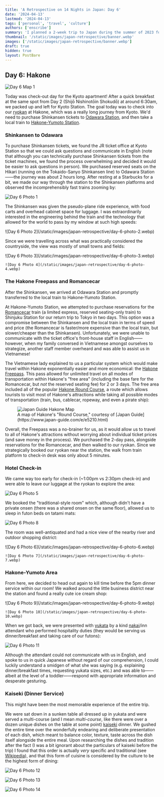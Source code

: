 ```yaml
---
title: 'A Retrospective on 14 Nights in Japan: Day 6'
date: '2024-04-13'
lastmod: '2024-04-13'
tags: ['personal', 'travel', 'culture']
authors: ['enscribe']
summary: 'I planned a 2-week trip to Japan during the summer of 2023 for my family. Here are some of the highlights, blunders, experiences gathered throughout the process.'
thumbnail: '/static/images/japan-retrospective/banner.webp'
images: ['/static/images/japan-retrospective/banner.webp']
draft: true
hidden: true
layout: PostBare
---
```


<div className="tocr not-prose">
    <TOCInline
        toc={[
            { value: 'Intro', url: '/blog/japan-retrospective#intro', depth: 1 },
            {
                value: 'Fundamentals',
                url: '/blog/japan-retrospective#fundamentals',
                depth: 1,
            },
            {
                value: 'The Itinerary',
                url: '/blog/japan-retrospective#the-itinerary',
                depth: 1,
            },
            {
                value: 'Daily Log',
                url: '/blog/japan-retrospective#daily-log',
                depth: 1,
            },
            {
                value: 'Day 0: Arrival at KIX',
                url: '/blog/japan-retrospective/day-0',
                depth: 2,
            },
            {
                value: 'Day 1: Osaka Day Trip',
                url: '/blog/japan-retrospective/day-1',
                depth: 2,
            },
            {
                value: 'Day 2: Nara Day Trip',
                url: '/blog/japan-retrospective/day-2',
                depth: 2,
            },
            {
                value: 'Day 3: East Kyoto',
                url: '/blog/japan-retrospective/day-3',
                depth: 2,
            },
            {
                value: 'Day 4: West/Central Kyoto',
                url: '/blog/japan-retrospective/day-4',
                depth: 2,
            },
            {
                value: 'Day 5: Fushimi-Inari',
                url: '/blog/japan-retrospective/day-5',
                depth: 2,
            },
            {
                value: 'Day 6: Hakone',
                url: '/blog/japan-retrospective/day-6',
                depth: 2,
                active: true,
            }
        ]}
        title="Daily Log"
        rightAlign
    />
</div>

## Day 6: Hakone

![Day 6 Map 1](/static/images/japan-retrospective/day-6-map-1.webp)

Today was check-out day for the Kyoto apartment! After a quick breakfast at the same spot from Day 2 (Shijō Nishinotōin Shokudō) at around 6:30am, we packed up and left for Kyoto Station. The goal today was to check into our [ryokan](https://en.wikipedia.org/wiki/Ryokan) at Hakone, which was a really long journey from Kyoto. We'd need to purchase Shinkansen tickets to [Odawara Station](https://www.hakonenavi.jp/international/en/station/odawara), and then take a local train to [Hakone-Yumoto Station](https://www.hakonenavi.jp/international/en/station/yumoto).

### Shinkansen to Odawara

To purchase Shinkansen tickets, we found the JR ticket office at Kyoto Station so that we could ask questions and communicate in English (note that although you can technically purchase Shinkansen tickets from the ticket machines, we found the process overwhelming and decided it would be easier to ask questions in person). We purchased reserved seats on the Hikari (running on the Tokaido-Sanyo Shinkansen line) to Odawara Station——the journey was about 2 hours long. After resting at a Starbucks for a bit, we made our way through the station to the Shinkansen platforms and observed the incomprehensibly fast trains zooming by:

![Day 6 Photo 1](/static/images/japan-retrospective/day-6-photo-1.webp)

The Shinkansen was given the pseudo-plane ride experience, with food carts and overhead cabinet space for luggage. I was extraordinarily interested in the engineering behind the train and the technology that allowed for the world to pass by my window at such high speeds:

<div className="mx-auto w-1/2">
    ![Day 6 Photo 2](/static/images/japan-retrospective/day-6-photo-2.webp)
</div>

Since we were travelling across what was practically considered the countryside, the view was mostly of small towns and fields:

<div className="flex gap-2 -my-4">
    ![Day 6 Photo 3](/static/images/japan-retrospective/day-6-photo-3.webp)

    ![Day 6 Photo 4](/static/images/japan-retrospective/day-6-photo-4.webp)
</div>

### The Hakone Freepass and Romancecar

After the Shinkansen, we arrived at Odawara Station and promptly transferred to the local train to Hakone-Yumoto Station.

At Hakone-Yumoto Station, we attempted to purchase reservations for the [Romancecar](https://www.odakyu.jp/english/romancecar/) train (a limited express, reserved seating-only train) to Shinjuku Station for our return trip to Tokyo in two days. This option was a compromise between the Shinkansen and the local train in terms of speed and price (the Romancecar is faster/more expensive than the local train, but slower/cheaper than the Shinkansen). Unfortunately, we were unable to communicate with the ticket office's front-house staff in English——however, when my family conversed in Vietnamese amongst ourselves to strategize, another staff member overheard and was able to assist us in Vietnamese!

The Vietnamese lady explained to us a particular system which would make travel within Hakone exponentially easier and more economical: the [Hakone Freepass](https://www.odakyu.jp/english/passes/hakone/). This pass allowed for unlimited travel on all modes of transportation within Hakone's "free area" (including the base fare for the Romancecar, but *not* the reserved seating fee) for 2 or 3 days. The free area included all of the popular [Hakone Round Course](https://www.japan-guide.com/e/e5210.html), a route which allows tourists to visit most of Hakone's attractions while taking all possible modes of transportation (train, bus, cablecar, ropeway, and even a pirate ship):

<figure>
    <img
        className="w-full lg:w-2/3"
        src="https://www.japan-guide.com/g22/5210_2201.gif"
        alt="Japan Guide Hakone Map"
    />
    <figcaption className="text-center text-muted-foreground">
        A map of Hakone's "Round Course," courtesy of [Japan Guide](https://www.japan-guide.com/e/e5210.html)
    </figcaption>
</figure>

Overall, the Freepass was a no-brainer for us, as it would allow us to travel to all of Hakone's attractions without worrying about individual ticket prices (and save money in the process). We purchased the 2-day pass, alongside reservations for the Romancecar, and then walked to our ryokan. Since we strategically booked our ryokan near the station, the walk from train platform to check-in desk was only about 5 minutes.

### Hotel Check-in

We came way too early for check-in (~1:00pm vs 2:30pm check-in) and were able to leave our luggage at the ryokan to explore the area:

![Day 6 Photo 5](/static/images/japan-retrospective/day-6-photo-8.webp)

We booked the "traditional-style room" which, although didn't have a private onsen (there was a shared onsen on the same floor), allowed us to sleep in futon beds on tatami mats:

![Day 6 Photo 8](/static/images/japan-retrospective/day-6-photo-5.webp)

The room was well-antiquated and had a nice view of the nearby river and outdoor shopping district:

<div className="flex gap-2 -my-4">
    ![Day 6 Photo 6](/static/images/japan-retrospective/day-6-photo-6.webp)

    ![Day 6 Photo 7](/static/images/japan-retrospective/day-6-photo-7.webp)
</div>

### Hakone-Yumoto Area

From here, we decided to head out again to kill time before the 5pm dinner service within our room! We walked around the little business district near the station and found a really cute ice cream shop:

<div className="flex gap-2 -my-4">
    ![Day 6 Photo 9](/static/images/japan-retrospective/day-6-photo-9.webp)

    ![Day 6 Photo 10](/static/images/japan-retrospective/day-6-photo-10.webp)
</div>

When we got back, we were presented with [yukata](https://en.wikipedia.org/wiki/Yukata) by a kind [nakai](https://en.wikipedia.org/wiki/Nakai_(vocation))/inn attendant who performed hospitality duties (they would be serving us dinner/breakfast and taking care of our futons):

![Day 6 Photo 11](/static/images/japan-retrospective/day-6-photo-11.webp)

Although the attendant could not communicate with us in English, and spoke to us in quick Japanese without regard of our comprehension, I could luckily understand a smidgen of what she was saying (e.g. explaining dinner/breakfast times, requesting yukata sizes, etc.) and was able to——albeit at the level of a toddler——respond with appropriate information and desperate gesturing.

### Kaiseki (Dinner Service)

This might have been the most memorable experience of the entire trip.

We were sat down in a sunken table all dressed up in yukata and were served a multi-course (and I mean *multi-course*, like there were over a dozen unique dishes on the table at some point) [kaiseki](https://en.wikipedia.org/wiki/Kaiseki) dinner. We gushed the entire time over the wonderfully endearing and deliberate presentation of each dish, which meant to balance color, texture, taste across the dish itself alongside the entire meal. Upon researching the dishes and tradition after the fact (I was a bit ignorant about the particulars of kaiseki before the trip) I found that this order is actually _very_ specific and traditional (see [Wikipedia](https://en.wikipedia.org/wiki/Kaiseki#Order)), and that this form of cuisine is considered by the culture to be the highest form of dining:

![Day 6 Photo 12](/static/images/japan-retrospective/day-6-photo-12.webp)

![Day 6 Photo 13](/static/images/japan-retrospective/day-6-photo-13.webp)

![Day 6 Photo 14](/static/images/japan-retrospective/day-6-photo-14.webp)